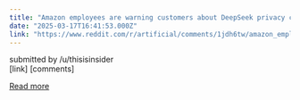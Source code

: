 ```yaml
---
title: "Amazon employees are warning customers about DeepSeek privacy concerns — and pushing Amazon's own AI instead"
date: "2025-03-17T16:41:53.000Z"
link: "https://www.reddit.com/r/artificial/comments/1jdh6tw/amazon_employees_are_warning_customers_about/"
---
```


submitted by    /u/thisisinsider  
 [link]   [comments]

[Read more](https://www.reddit.com/r/artificial/comments/1jdh6tw/amazon_employees_are_warning_customers_about/)
